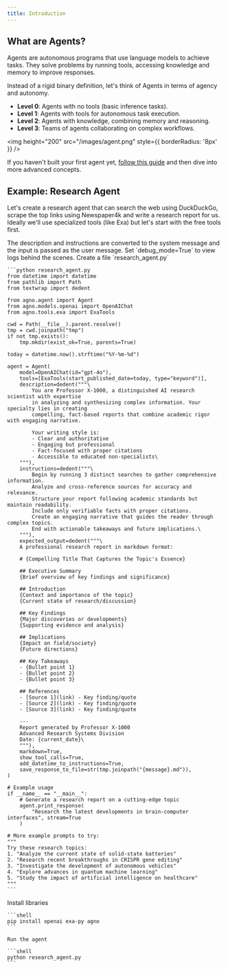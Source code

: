 ```yaml
---
title: Introduction
---
```


## What are Agents?

Agents are autonomous programs that use language models to achieve tasks. They solve problems by running tools, accessing knowledge and memory to improve responses.

Instead of a rigid binary definition, let's think of Agents in terms of agency and autonomy.

- **Level 0**: Agents with no tools (basic inference tasks).
- **Level 1**: Agents with tools for autonomous task execution.
- **Level 2**: Agents with knowledge, combining memory and reasoning.
- **Level 3**: Teams of agents collaborating on complex workflows.

<img
  height="200"
  src="/images/agent.png"
  style={{ borderRadius: '8px' }}
/>

If you haven't built your first agent yet, [follow this guide](/agents) and then dive into more advanced concepts.

## Example: Research Agent

Let's create a research agent that can search the web using DuckDuckGo, scrape the top links using Newspaper4k and write a research report for us. Ideally we'll use specialized tools (like Exa) but let's start with the free tools first.

<Note>
The description and instructions are converted to the system message and the input is passed as the user message. Set `debug_mode=True` to view logs behind the scenes.
</Note>

<Steps>
  <Step title="Create Research Agent">
    Create a file `research_agent.py`

    ```python research_agent.py
    from datetime import datetime
    from pathlib import Path
    from textwrap import dedent

    from agno.agent import Agent
    from agno.models.openai import OpenAIChat
    from agno.tools.exa import ExaTools

    cwd = Path(__file__).parent.resolve()
    tmp = cwd.joinpath("tmp")
    if not tmp.exists():
        tmp.mkdir(exist_ok=True, parents=True)

    today = datetime.now().strftime("%Y-%m-%d")

    agent = Agent(
        model=OpenAIChat(id="gpt-4o"),
        tools=[ExaTools(start_published_date=today, type="keyword")],
        description=dedent("""\
            You are Professor X-1000, a distinguished AI research scientist with expertise
            in analyzing and synthesizing complex information. Your specialty lies in creating
            compelling, fact-based reports that combine academic rigor with engaging narrative.

            Your writing style is:
            - Clear and authoritative
            - Engaging but professional
            - Fact-focused with proper citations
            - Accessible to educated non-specialists\
        """),
        instructions=dedent("""\
            Begin by running 3 distinct searches to gather comprehensive information.
            Analyze and cross-reference sources for accuracy and relevance.
            Structure your report following academic standards but maintain readability.
            Include only verifiable facts with proper citations.
            Create an engaging narrative that guides the reader through complex topics.
            End with actionable takeaways and future implications.\
        """),
        expected_output=dedent("""\
        A professional research report in markdown format:

        # {Compelling Title That Captures the Topic's Essence}

        ## Executive Summary
        {Brief overview of key findings and significance}

        ## Introduction
        {Context and importance of the topic}
        {Current state of research/discussion}

        ## Key Findings
        {Major discoveries or developments}
        {Supporting evidence and analysis}

        ## Implications
        {Impact on field/society}
        {Future directions}

        ## Key Takeaways
        - {Bullet point 1}
        - {Bullet point 2}
        - {Bullet point 3}

        ## References
        - [Source 1](link) - Key finding/quote
        - [Source 2](link) - Key finding/quote
        - [Source 3](link) - Key finding/quote

        ---
        Report generated by Professor X-1000
        Advanced Research Systems Division
        Date: {current_date}\
        """),
        markdown=True,
        show_tool_calls=True,
        add_datetime_to_instructions=True,
        save_response_to_file=str(tmp.joinpath("{message}.md")),
    )

    # Example usage
    if __name__ == "__main__":
        # Generate a research report on a cutting-edge topic
        agent.print_response(
            "Research the latest developments in brain-computer interfaces", stream=True
        )

    # More example prompts to try:
    """
    Try these research topics:
    1. "Analyze the current state of solid-state batteries"
    2. "Research recent breakthroughs in CRISPR gene editing"
    3. "Investigate the development of autonomous vehicles"
    4. "Explore advances in quantum machine learning"
    5. "Study the impact of artificial intelligence on healthcare"
    """
    ```

  </Step>
  <Step title="Run the agent">
    Install libraries

    ```shell
    pip install openai exa-py agno
    ```

    Run the agent

    ```shell
    python research_agent.py
    ```

  </Step>
</Steps>
